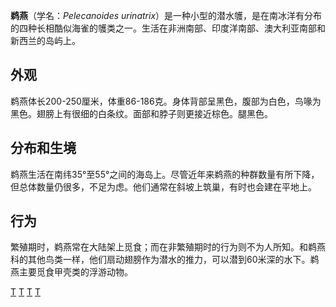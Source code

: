 {{Speciesbox
| taxon = Pelecanoides urinatrix
| binomial_authority = ([[Johann_Friedrich_Gmelin|Gmelin]], 1789)
| image = Pelecanoides urinatrix Gould.jpg
| status = LC
| status_system = IUCN3.1
}}

'''鹈燕'''（学名：''Pelecanoides urinatrix''）是一种小型的潜水鹱，是在南冰洋有分布的四种长相酷似海雀的鹱类之一。生活在非洲南部、印度洋南部、澳大利亚南部和新西兰的岛屿上。

== 外观 ==
鹈燕体长200-250厘米，体重86-186克。身体背部呈黑色，腹部为白色，鸟喙为黑色。翅膀上有很细的白条纹。面部和脖子则更接近棕色。腿黑色。

== 分布和生境 ==
鹈燕生活在南纬35°至55°之间的海岛上。尽管近年来鹈燕的种群数量有所下降，但总体数量仍很多，不足为虑。他们通常在斜坡上筑巢，有时也会建在平地上。

== 行为 ==
繁殖期时，鹈燕常在大陆架上觅食；而在非繁殖期时的行为则不为人所知。和鹈燕科的其他鸟类一样，他们扇动翅膀作为潜水的推力，可以潜到60米深的水下。鹈燕主要觅食甲壳类的浮游动物。

{{Taxonbar}}
[[Category:1789年描述的鸟类|T]]
[[Category:IUCN红色名录无危物种|T]]
[[Category:鹱形目|T]]
[[Category:南乔治亚和南桑威奇群岛鳥類|T]]